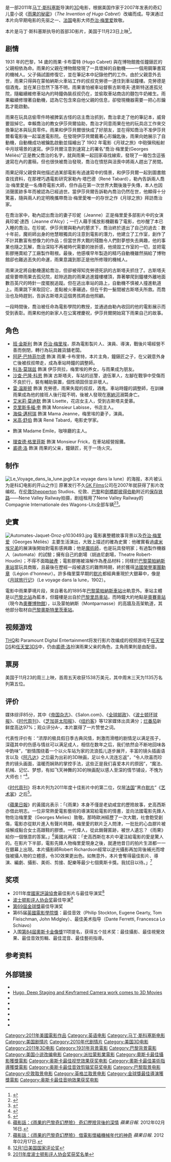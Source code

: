 {{NoteTA
|T=zh:雨果 (电影);zh-hans:雨果 (电影);zh-cn:雨果 (电影);zh-hk:雨果的巴黎奇幻歷險;zh-tw:雨果的冒險;
|G1=Film
|G2=Show
|1=zh-hans:《雨果》;zh-cn:《雨果》;zh-hk:《雨果的巴黎奇幻歷險》;zh-tw:《雨果的冒險》;
|2=zh-hans:霍华德·肖;zh-hk:侯活·梭爾;zh-tw:霍華·蕭;
|3=zh-cn:卡布里特;zh-tw:卡柏瑞;
}}
{{Infobox film
| name           = -{zh-hans:雨果;zh-hk:雨果的巴黎奇幻歷險;zh-tw:雨果的冒險;}-
| original_name  = ''Hugo''
| cn_name        = 雨果
| tw_name        = 雨果的冒險
| hk_name        = 雨果的巴黎奇幻歷險
| image          = Hugo Poster.jpg
| caption        = 美国海报
| director       = [[马丁·斯科塞斯|马丁·斯科塞斯]]
| producer       = [[強尼·戴普|強尼·戴普]]<br />{{link-en|提姆·赫丁頓|Timothy Headington}}<br />{{link-en|格雷厄姆·金|Graham King}}<br />马丁·斯科塞斯
| screenplay     = {{link-en|約翰·洛根|John Logan (writer)}}
| based_on       = 《[[雨果·卡布雷的发明|雨果的秘密]]》{{small|（台譯中文版）}}<br />''The Invention of Hugo Cabret''<br />作者：{{link-en|布萊恩·塞爾茲尼克|Brian Selznick}}
| starring       = [[班·金斯利|班·金斯利]]<br />[[沙查·巴隆·科恩|沙查·巴隆·科恩]]<br />[[阿萨·巴特菲尔德|阿萨·巴特菲尔德]]<br />[[科洛·莫瑞兹|科洛·莫瑞兹]]
| music          = [[霍华德·肖|霍华德·肖]]
| cinematography = [[罗伯特·理查德森|罗伯特·理查德森]]
| editing        = {{link-en|塞爾瑪·斯昆梅克|Thelma Schoonmaker}}
| studio         = GK Films<br />{{link-en|Infinitum Nihil|Infinitum Nihil}}
| distributor    = [[派拉蒙|派拉蒙]] (美国)
| released       = {{flagicon|USA}} 2011年11月23日<br />{{flagicon|AUS}}{{flagicon|NZL}} 2011年11月24日<br />{{flagicon|TWN}} 2012年2月17日<br />{{flagicon|HKG}} 2012年2月23日<ref>{{cite web |url=http://movie.now.com/home/movie?id=Hugo3D |title=存档副本 |accessdate=2012年5月31日 |deadurl=yes |archiveurl=https://web.archive.org/web/20120221075920/http://movie.now.com/home/movie?id=Hugo3D |archivedate=2012年2月21日 |df= }}</ref><br />{{flagicon|CHN}} 2012年5月31日 
| runtime        = 127分钟
| country        = {{美国}}
| language       = 英语
| budget         = $1.5亿<ref>{{cite web|url=http://latimesblogs.latimes.com/entertainmentnewsbuzz/2011/11/muppets-arthur-christmas-hugo-box-office.html|title=Movie Projector: 'Breaking Dawn' to devour three new family films|last=Kaufman|first=Amy|work=[[Los_Angeles_Times|Los Angeles Times]]|publisher=[[Tribune_Company|Tribune Company]]|date=2011-11-24|accessdate= 2011-11-24}}</ref>
| gross          = $1.89亿<ref name=mojo>http://boxofficemojo.com/movies/?page=main&id=hugocabret.htm</ref>
}}

{{作品名稱|name=''Hugo''|hk=雨果的巴黎奇幻歷險|tw=雨果的冒險|cn=雨果}}是一部2011年[[马丁·斯科塞斯|马丁·斯科塞斯]]导演的[[3D|3D]]电影，根据美国作家{{link-en|布萊恩·塞爾茲尼克|Brian Selznick}}于2007年发表的奇幻儿童小说《[[雨果·卡布里特的发明|雨果的秘密]]》（''The Invention of Hugo Cabret''）改编而成。导演通过本片向早期电影的先驱之一、[[法国|法国]]电影大师[[乔治·梅里爱|乔治·梅里爱]]致敬。

本片是马丁·斯科塞斯执导的首部3D影片，美国于11月23日上映<ref name="reldates">{{cite web |url=http://www.hugomovie.com/intl/releasedates/release-dates.html |title=Global Sites & Release Dates |publisher=Paramount Pictures |accessdate=2011-08-11}}</ref>。

==剧情==
1931 年的巴黎，14 歲的雨果·卡布雷特 (Hugo Cabret) 與在博物館擔任鐘錶匠的父親相依為命。雨果的父親在博物館發現了一具壞掉的自動機——一個用鋼筆書寫的機械人。父子倆試圖修復它，並在筆記本中記錄他們的工作。由於父親意外去世，雨果只得與在蒙帕納斯火車站工作的叔叔克勞德一道住到車站鐘樓。克勞德是個酒鬼，並在某日忽然下落不明，雨果害怕被車站督察古斯塔夫·達斯特送進孤兒院，隨繼續維修車站內的時鐘偽裝叔叔仍在，並偷取車站商店的麵包牛奶維生。雨果繼續修理著自動機，認為它包含來自他父親的信息，卻發現機器需要一把心形鑰匙才能啟動。

雨果在玩具店偷零件時被脾氣古怪的店主喬治抓到，喬治拿走了他的筆記本，威脅要毀掉它。幸賴喬治的教女伊莎貝爾協助，喬治才同意雨果在他的玩具店工作來交換筆記本與玩具零件。雨果和伊莎貝爾很快成了好朋友，並在得知喬治不准伊莎貝爾看電影後一起溜進電影院。在發現伊莎貝爾戴著心形鑰匙後，雨果向她展示了自動機，自動機成功被鑰匙啟動並描繪出了 1902 年電影《月球之旅》中砲彈飛船射中月球場景的速寫。伊莎貝爾注意到速寫上的署名“喬治·梅里愛(Georges Méliès)”正是教父喬治的名字，就與雨果一起回家尋找線索，發現了一箱包含這張速寫在內的畫稿，但也很快被喬治發現，喬治在憤怒與沮喪中將兩人趕出了房間。

雨果記得父親曾與他描述過某部電影有過速寫中的情景，和伊莎貝爾一起到圖書館查找資料，在那裡巧遇電影研究家勒內·塔巴德（René Tabard），勒內告訴兩人喬治·梅里愛是一名傳奇電影大師，但作品在第一次世界大戰後幾乎失傳，本人也因消聲匿跡多年而被認為已經過世。當伊莎貝爾告訴勒內喬治仍然在世，他顯得十分驚喜，隨與兩人約定明晚攜帶喬治·梅里愛唯一的存世之作《月球之旅》拜訪喬治家。

在喬治家中，勒內認出喬治的妻子珍妮（Jeanne）正是梅里愛多部影片中的女演員珍妮·達西（Jeanne d'Alcy）；一行人藉手搖放影機觀看了電影，也吵醒了本已入睡的喬治。在珍妮、伊莎貝爾與勒內的懇求下，喬治終於道出了自己的過去：數十年前，魔術師出身的他慧眼獨具的注意到電影的潛力，他建立了工作室，創作了不計其數富有想像力的作品；但當世界大戰的殘酷令人們對夢想失去興趣，他的事業也隨之瓦解，喬治深陷不再被時代需要的挫折感，他燒毀工作室的一切，並把電影膠捲賣給了工廠製作鞋根。最後，他感嘆早年製造的精巧自動機雖然捐給了博物館卻也難逃丟失的命運，雨果意識到那正是他所修理的機械人。

雨果決定將自動機還給喬治，但卻被得知克勞德死訊的古斯塔夫抓住了。古斯塔夫威脅要帶雨果去孤兒院，趁隙逃跑的雨果逃進鐘樓樓頂，靠著攀爬到鐘樓外離地面數百英尺的時針一度擺脫追蹤。但在逃出車站的路上，自動機不慎被人撞進軌道上。雨果跳下來取回它，差點被火車碾過，但在千鈞一髮間被古斯塔夫所救。而喬治也及時趕到，告訴古斯塔夫這個男孩將由他照顧。

一段時間後，喬治被任命為電影學院的教授，並通過由勒內收回的他的電影展示而受到表彰。雨果和他的新家人在公寓裡慶祝，伊莎貝爾開始寫下雨果自己的故事。

==角色==
* [[班·金斯利|班·金斯利]] 飾演 [[乔治·梅里埃|乔治·梅里埃]]，原為電影製片人、演員、導演，戰後片場經營不善而倒閉，轉行為玩具雜貨舖老闆。
* [[阿萨·巴特菲尔德|阿萨·巴特菲尔德]] 飾演 雨果·卡布里特，本片主角，鐘錶匠之子，在父親意外身亡後被叔叔帶走，成為車站時鐘的調整師。
* [[科洛·莫瑞兹|科洛·莫瑞兹]] 飾演 伊莎貝拉，梅里埃的养女，与雨果成为朋友。
* [[沙查·巴隆·科恩|沙查·巴隆·科恩]] 飾演 古斯塔夫，车站的巡警，退伍軍人，左腳在戰爭中受傷而不良於行，裝有輔助裝置，個性頑固但並非壞人。
* [[雷·温斯顿|雷·温斯顿]] 飾演 克勞德，雨果失蹤的叔叔，酒鬼。車站時鐘的調整師，在訓練雨果成為他的接班人後行蹤不明，後被人發現在[[塞納河|塞納河]]溺斃身亡。
* [[艾米莉·莫迪默|艾米莉·莫迪默]] 飾演 Lisette，花店女主人，受到古斯塔夫愛慕。
* [[克里斯多福·李|克里斯多福·李]] 飾演 Monsieur Labisse，书店主人。
* [[海倫·邁柯瑞|海倫·邁柯瑞]] 飾演 Mama Jeanne，梅里埃的妻子，演員。
* [[米高·舒伯|米高·舒伯]] 飾演 René Tabard，电影史学家。
* {{link-en|法蘭西斯·狄·拉·托爾|Frances de la Tour}} 飾演 Madame Emile，咖啡廳的主人。
* [[理查德·格里菲斯|理查德·格里菲斯]] 飾演 Monsieur Frick，在車站經營报攤。
* [[裘德·洛|裘德·洛]] 飾演 雨果的父亲，鐘錶匠，死于一场火灾。

==制作==
[[File:Le_Voyage_dans_la_lune.jpg|thumb]]》（Le voyage dans la lune）的海报，本片被认为是科幻电影的开山之作]]
原著发行不久[[GK_Films|GK Films]]公司在2007年就获得了影片改编权。在[[伦敦|伦敦]]Shepperton Studios、伦敦、[[巴黎|巴黎]]和[[劍橋郡|劍橋郡]][[彼得伯勒|彼得伯勒]]附近的[[保存铁路|保存铁路]]——Nene Valley Railway拍摄，剧组租用了Nene Valley Railway的Compagnie Internationale des Wagons-Lits全部车辆<ref name="FilmingCommences">{{cite web |url=http://www.collider.com/2010/06/29/hugo-cabret-filming-commences-jude-law-ray-winstone-christopher-lee |title=HUGO CABRET Filming Commences Full Cast Announced Jude Law, Ray Winstone, Christopher Lee |work= Collider.com |date=2010-06-29 |accessdate=2010-06-30}}</ref><ref>{{cite web |url=http://www.peterboroughtoday.co.uk/lifestyle/the-guide/film_legend_scorcese_s_peterborough_film_shoot_1_2340922 |title=Film Legend Scorcese's Peterborough film shoot |author=Truslove, Ben |date=2011-01-25 |work=PeterBoroughToday.co.uk |accessdate=2011-10-21 |archive-url=https://web.archive.org/web/20120202124733/http://www.peterboroughtoday.co.uk/lifestyle/the-guide/film_legend_scorcese_s_peterborough_film_shoot_1_2340922 |archive-date=2012-02-02 |dead-url=yes }}</ref>。

==史實==
[[File:Automates-Jaquet-Droz-p1030493.jpg|thumb]]
電影裏整體故事背景以及[[乔治·梅里爱|乔治·梅里爱]]（Georges Méliès）主要生活演出，大致上描述的確為史實：他確實看過[[盧米埃兄弟|盧米埃兄弟]]的展演後開始對電影感興趣；他是[[魔術師|魔術師]]，也是玩具發明家；有過製作機器人（automata）的試驗；擁有自己的劇場（胡迪尼劇場，Theatre Robert-Houdin）；不得不面臨[[破產|破產]]；電影膠捲被溶解作為產品材料；同樣於[[巴黎蒙帕納斯車站|巴黎蒙帕納斯車站]]當玩具商販，且最後在歷經一段被遺忘的難熬時期，終於獲得[[法國榮譽軍團勳章|法國榮譽軍團勳章]]（Légion d'honneur）。許多梅里葉早期的[[默片|默片]]都經典重現於大銀幕中，像是《[[月球旅行记|月球旅行记]]》（Le voyage dans la lune，1902）。

電影中雨果夢境片段，來自著名的1895年[[巴黎蒙帕納斯車站|巴黎蒙帕納斯車站]]出軌意外。車站主體是以[[巴黎北站|巴黎北站]]為藍本，但鐘樓是出自於[[巴黎里昂車站|巴黎里昂車站]]，而時鐘大約地點是[[奧賽|奧賽車站]]（現今為[[奧賽博物館|奧賽博物館]]），以及蒙帕納斯（Montparnasse）的高牆及高架軌道，其他部分取材自[[巴黎奧斯特里茨車站|巴黎奧斯特里茨車站]]。

==视频游戏==
[[THQ|THQ]]和 Paramount Digital Entertainment将发行影片改编成的视频游戏于[[任天堂DS|任天堂DS]]和[[任天堂3DS|任天堂3DS]]中，仍由[[裘德·洛|裘德·洛]]扮演雨果父亲的角色，主角雨果則是由{{link-en|約書亞·賽思|Joshua Seth}}配音。

== 票房 ==
美国于11月23的周三上映，首周五天收获1538万美元，其中周末三天为1135万名列第五位。

== 评价 ==
媒体综评85分，其中《[[帝国杂志|帝国杂志]]》、《Salon.com》、《[[全球邮政|全球邮政]]》、《[[波士顿环球报|波士顿环球报]]》、《[[时代周刊|时代周刊]]》、《[[芝加哥太阳报|芝加哥太阳报]]》、《[[纽约客|纽约客]]》等12家媒体出具满分；[[烂番茄|烂番茄]]新鲜度高达97%；观众评分A-，本片赢得了一片赞誉之词。

代表性评价有：“浓厚的极具假日季古典风情，刺激而滑稽的剧情足以满足孩子，深蕴其中的伤感与情丝可以满足成人，相信在数年之后，我们依然会不断地回味各中韵味”，“剧情围绕着一个以火车站为家的流浪孤儿逐步展开，丰富的镜头插画语言以及《[[阿凡达|阿凡达]]》之后最为出彩的3D映画，足以令人流连忘返”，“令人欣喜而珍贵的镜头画面，温暖而娴熟的掌控手法，这些正是我们喜爱本片的原因”，“魔法、机械、记忆、梦想，有如飞天神舞的3D的映画配以感人至深的情节铺设，不愧为大师也！”<ref>{{cite web|title=本周新片：《布偶》《亚瑟的圣诞节》《雨果》|url=http://ent.sina.com.cn/m/f/2011-11-28/ba3493478.shtml|author=新浪娱乐|date=2011年11月28日}}</ref>。

《[[时代周刊|时代周刊]]》将本片列为2011年度十佳影片中的第二位，仅居[[法国|法国]]“黑白[[默片|默片]]”《[[艺术家_(电影)|艺术家]]》之后<ref>{{cite web |url=http://et.21cn.com/movie/xinwen/waiyu/2011/12/08/10074058.shtml |language= |title=徐克《狄仁杰》入围《时代》杂志年度十佳 |publisher=时光网 |date=2011-12-08 |accessdate= |deadurl=yes |archiveurl=https://web.archive.org/web/20150621220604/http://et.21cn.com/movie/xinwen/waiyu/2011/12/08/10074058.shtml |archivedate=2015年6月21日 |df= }}</ref>。

《[[蘋果日報_(香港)|蘋果日報]]》的黃國兆表示：「《雨果》本身不僅是老幼咸宜的歷險故事，史高西斯亦借此明志。一位非常熱愛電影藝術的導演寫給電影的情書，並向法國電影先鋒人物佐治梅里愛（Georges Melies）致敬。那時歐洲經歷了一次大戰，社會飽受創傷，電影亦從默片進入有聲片時期，梅里愛的默片乏人問津，一批批的心血膠片被熔解成黏合女士高跟鞋的膠漿。一代偉人，從此銷聲匿跡，被世人遺忘？《雨果》給你一個愜意的答案。」<ref>[http://www1.hk.apple.nextmedia.com/template/apple/art_main.php?iss_id=20120216&sec_id=462&art_id=16073705 蘋影話：《雨果的巴黎奇幻歷險》 奇幻歷險背後的深情] ''蘋果日報''. 2012年02月16日.</ref>黃國兆再寫：「史高西斯在本片中灌注給電影的愛是驚人的。在影片下半部，電影先鋒人物梅里愛現身之後，就連他昔日的拍片生涯都一一在銀幕上出現。本片攝影師Robert Richardson經常以逆光攝影再加背後補光而增強被攝人物的立體感，令3D效果更出色。如無意外，本片會奪得最佳影片、導演、編劇、攝影、美術、剪接、配樂等最少七個奧斯卡獎。我拭目以待。」<ref>[http://hk.apple.nextmedia.com/template/apple/art_main.php?iss_id=20120217&sec_id=462&subsec_id=830&art_id=16077858 蘋影話：《雨果的巴黎奇幻歷險》 借電影懷緬機械年代的神奇]  ''蘋果日報''. 2012年02月17日.</ref>

== 奖项 ==
*2011年度[[國家評論協會|國家評論協會]]最佳影片与最佳导演奖<ref>[http://ent.sina.com.cn/m/f/2011-12-05/ba3498998.shtml 12月1日美国国家评论奖]</ref>
*[[波士顿影评人协会奖|波士顿影评人协会奖]]最佳导演<ref>[http://news.mtime.com/2011/12/12/1477587-4.html 2011年度波士顿影评人协会奖获奖名单]</ref>
*[[第69屆金球獎|第69屆金球獎]]最佳导演奖
*第65届[[英國電影學院獎|英國電影學院獎]]：最佳音效（Philip Stockton, Eugene Gearty, Tom Fleischman, John Midgley）、最佳美术指导（Dante Ferretti, Francesca Lo Schiavo）
*入围[[第84屆奧斯卡金像獎|第84屆奧斯卡金像獎]]11项提名，获得五个技术奖：最佳攝影、最佳視覺效果、最佳音效剪輯、最佳混音、最佳藝術指導。

==参考资料==
{{Reflist|2}}

==外部链接==
* {{Official website|http://www.hugomovie.com/}}
* [http://www.realvision.ae/blog/2012/01/hugo-deep-staging-and-keyframing-comes-to-3d-movies/ Hugo, Deep Staging and Keyframed Camera work comes to 3D Movies]
* {{IMDb title|0970179}}
* {{douban}}
* {{Rotten-tomatoes|hugo}}
* {{mojo title|hugocabret}}
* {{metacritic film|hugo}}
* {{Amg movie|515326}}

{{馬丁·史柯西斯}}
{{约翰尼·德普}}
{{DEFAULTSORT:Hugo}}
[[Category:2011年美國電影作品|Category:2011年美國電影作品]]
[[Category:英语电影|Category:英语电影]]
[[Category:马丁·斯科塞斯电影|Category:马丁·斯科塞斯电影]]
[[Category:美国剧情片|Category:美国剧情片]]
[[Category:2010年代剧情片|Category:2010年代剧情片]]
[[Category:美国3D电影|Category:美国3D电影]]
[[Category:2011年3D电影|Category:2011年3D电影]]
[[Category:1931年背景電影|Category:1931年背景電影]]
[[Category:巴黎背景電影|Category:巴黎背景電影]]
[[Category:美国小说改编电影|Category:美国小说改编电影]]
[[Category:派拉蒙影業電影|Category:派拉蒙影業電影]]
[[Category:奧斯卡最佳攝影獲獎電影|Category:奧斯卡最佳攝影獲獎電影]]
[[Category:奥斯卡最佳视觉效果获奖电影|Category:奥斯卡最佳视觉效果获奖电影]]
[[Category:奧斯卡最佳美術指導獲獎電影|Category:奧斯卡最佳美術指導獲獎電影]]
[[Category:奥斯卡最佳音效剪辑奖获奖电影|Category:奥斯卡最佳音效剪辑奖获奖电影]]
[[Category:巴黎取景电影|Category:巴黎取景电影]]
[[Category:伦敦取景电影|Category:伦敦取景电影]]
[[Category:英格兰取景电影|Category:英格兰取景电影]]
[[Category:金球獎最佳導演獲獎電影|Category:金球獎最佳導演獲獎電影]]
[[Category:奥斯卡最佳音响效果获奖电影|Category:奥斯卡最佳音响效果获奖电影]]
